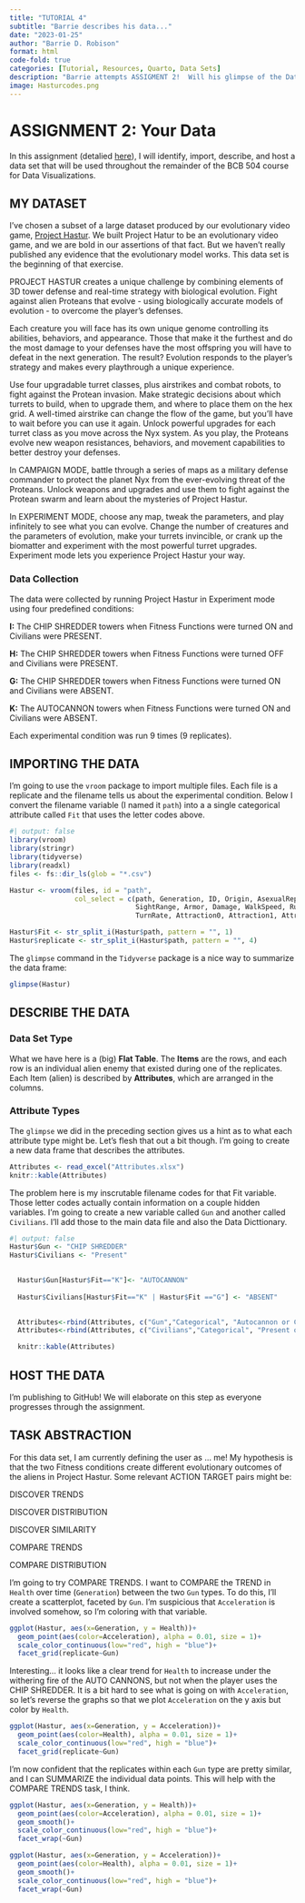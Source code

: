 ```yaml
---
title: "TUTORIAL 4"
subtitle: "Barrie describes his data..."
date: "2023-01-25"
author: "Barrie D. Robison"
format: html
code-fold: true
categories: [Tutorial, Resources, Quarto, Data Sets]
description: "Barrie attempts ASSIGMENT 2!  Will his glimpse of the Data Science Mythos drive him **MAD**?"
image: Hasturcodes.png
---
```


# ASSIGNMENT 2: Your Data

In this assignment (detalied [here](../A2-YourData/index.qmd)), I will identify, import, describe, and host a data set that will be used throughout the remainder of the BCB 504 course for Data Visualizations.

## MY DATASET

I've chosen a subset of a large dataset produced by our evolutionary video game, [Project Hastur](https://store.steampowered.com/app/800700/Project_Hastur/). We built Project Hatur to be an evolutionary video game, and we are bold in our assertions of that fact. But we haven't really published any evidence that the evolutionary model works. This data set is the beginning of that exercise.

::: callout-note
PROJECT HASTUR creates a unique challenge by combining elements of 3D tower defense and real-time strategy with biological evolution. Fight against alien Proteans that evolve - using biologically accurate models of evolution - to overcome the player's defenses.

Each creature you will face has its own unique genome controlling its abilities, behaviors, and appearance. Those that make it the furthest and do the most damage to your defenses have the most offspring you will have to defeat in the next generation. The result? Evolution responds to the player's strategy and makes every playthrough a unique experience.

Use four upgradable turret classes, plus airstrikes and combat robots, to fight against the Protean invasion. Make strategic decisions about which turrets to build, when to upgrade them, and where to place them on the hex grid. A well-timed airstrike can change the flow of the game, but you'll have to wait before you can use it again. Unlock powerful upgrades for each turret class as you move across the Nyx system. As you play, the Proteans evolve new weapon resistances, behaviors, and movement capabilities to better destroy your defenses.

In CAMPAIGN MODE, battle through a series of maps as a military defense commander to protect the planet Nyx from the ever-evolving threat of the Proteans. Unlock weapons and upgrades and use them to fight against the Protean swarm and learn about the mysteries of Project Hastur.

In EXPERIMENT MODE, choose any map, tweak the parameters, and play infinitely to see what you can evolve. Change the number of creatures and the parameters of evolution, make your turrets invincible, or crank up the biomatter and experiment with the most powerful turret upgrades. Experiment mode lets you experience Project Hastur your way.
:::

### Data Collection

The data were collected by running Project Hastur in Experiment mode using four predefined conditions:

**I:** The CHIP SHREDDER towers when Fitness Functions were turned ON and Civilians were PRESENT. 

**H:** The CHIP SHREDDER towers when Fitness Functions were turned OFF and Civilians were PRESENT.

**G:** The CHIP SHREDDER towers when Fitness Functions were turned ON and Civilians were ABSENT.

**K:** The AUTOCANNON towers when Fitness Functions were turned ON and Civilians were ABSENT.

Each experimental condition was run 9 times (9 replicates).

## IMPORTING THE DATA

I'm going to use the `vroom` package to import multiple files. Each file is a replicate and the filename tells us about the experimental condition. Below I convert the filename variable (I named it `path`) into a a single categorical attribute called `Fit` that uses the letter codes above.

```r
#| output: false
library(vroom)
library(stringr)
library(tidyverse)
library(readxl)
files <- fs::dir_ls(glob = "*.csv")

Hastur <- vroom(files, id = "path", 
                col_select = c(path, Generation, ID, Origin, AsexualReproduction, Fitness, Health,
                               SightRange, Armor, Damage, WalkSpeed, RunSpeed, Acceleration, 
                               TurnRate, Attraction0, Attraction1, Attraction2))

Hastur$Fit <- str_split_i(Hastur$path, pattern = "", 1)
Hastur$replicate <- str_split_i(Hastur$path, pattern = "", 4)

```

The `glimpse` command in the `Tidyverse` package is a nice way to summarize the data frame:

```r

glimpse(Hastur)

```

## DESCRIBE THE DATA

### Data Set Type

What we have here is a (big) **Flat Table**. The **Items** are the rows, and each row is an individual alien enemy that existed during one of the replicates. Each Item (alien) is described by **Attributes**, which are arranged in the columns.

### Attribute Types

The `glimpse` we did in the preceding section gives us a hint as to what each attribute type might be. Let's flesh that out a bit though. I'm going to create a new data frame that describes the attributes.

```r

Attributes <- read_excel("Attributes.xlsx")
knitr::kable(Attributes)
```
The problem here is my inscrutable filename codes for that Fit variable.  Those letter codes actually contain information on a couple hidden variables.  I'm going to create a new variable called `Gun` and another called `Civilians`.  I'll add those to the main data file and also the Data Dicttionary.

```r
#| output: false
Hastur$Gun <- "CHIP SHREDDER"
Hastur$Civilians <- "Present"
  

  Hastur$Gun[Hastur$Fit=="K"]<- "AUTOCANNON"
     
  Hastur$Civilians[Hastur$Fit=="K" | Hastur$Fit =="G"] <- "ABSENT"
     

  Attributes<-rbind(Attributes, c("Gun","Categorical", "Autocannon or Chip Shredder"))
  Attributes<-rbind(Attributes, c("Civilians","Categorical", "Present or Absent"))
```

```r
  knitr::kable(Attributes)

```



## HOST THE DATA

I'm publishing to GitHub! We will elaborate on this step as everyone progresses through the assignment.

## TASK ABSTRACTION

For this data set, I am currently defining the user as ... me! My hypothesis is that the two Fitness conditions create different evolutionary outcomes of the aliens in Project Hastur. Some relevant ACTION TARGET pairs might be:

DISCOVER TRENDS

DISCOVER DISTRIBUTION

DISCOVER SIMILARITY

COMPARE TRENDS

COMPARE DISTRIBUTION

I'm going to try COMPARE TRENDS. I want to COMPARE the TREND in `Health` over time (`Generation`) between the two `Gun` types. To do this, I'll create a scatterplot, faceted by `Gun`. I'm suspicious that `Acceleration` is involved somehow, so I'm coloring with that variable.

```r
ggplot(Hastur, aes(x=Generation, y = Health))+
  geom_point(aes(color=Acceleration), alpha = 0.01, size = 1)+
  scale_color_continuous(low="red", high = "blue")+
  facet_grid(replicate~Gun)
```

Interesting... it looks like a clear trend for `Health` to increase under the withering fire of the AUTO CANNONS, but not when the player uses the CHIP SHREDDER.  It is a bit hard to see what is going on with `Acceleration`, so let's reverse the graphs so that we plot `Acceleration` on the y axis but color by `Health`.

```r
ggplot(Hastur, aes(x=Generation, y = Acceleration))+
  geom_point(aes(color=Health), alpha = 0.01, size = 1)+
  scale_color_continuous(low="red", high = "blue")+
  facet_grid(replicate~Gun)
```

I'm now confident that the replicates within each `Gun` type are pretty similar, and I can SUMMARIZE the individual data points.  This will help with the COMPARE TRENDS task, I think.

```r

ggplot(Hastur, aes(x=Generation, y = Health))+
  geom_point(aes(color=Acceleration), alpha = 0.01, size = 1)+
  geom_smooth()+
  scale_color_continuous(low="red", high = "blue")+
  facet_wrap(~Gun)

ggplot(Hastur, aes(x=Generation, y = Acceleration))+
  geom_point(aes(color=Health), alpha = 0.01, size = 1)+
  geom_smooth()+
  scale_color_continuous(low="red", high = "blue")+
  facet_wrap(~Gun)


```
